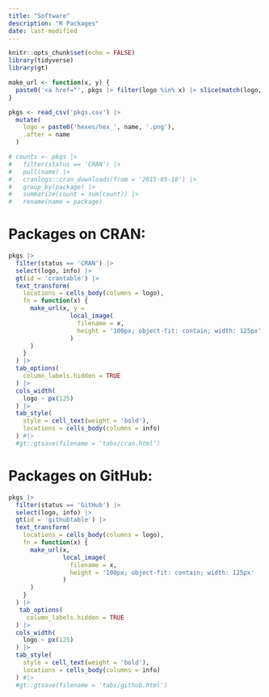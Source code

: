 ```yaml
---
title: "Software"
description: "R Packages"
date: last-modified
---
```


```r
knitr::opts_chunk$set(echo = FALSE)
library(tidyverse)
library(gt)

make_url <- function(x, y) {
  paste0('<a href="', pkgs |> filter(logo %in% x) |> slice(match(logo, x)) |> pull(link), '">', y, '</a>')
}

pkgs <- read_csv('pkgs.csv') |> 
  mutate(
    logo = paste0('hexes/hex_', name, '.png'),
    .after = name
  )

# counts <- pkgs |>
#   filter(status == 'CRAN') |>
#   pull(name) |>
#   cranlogs::cran_downloads(from = '2015-05-18') |>
#   group_by(package) |>
#   summarize(count = sum(count)) |>
#   rename(name = package)
```

# Packages on CRAN:

```r
pkgs |> 
  filter(status == 'CRAN') |> 
  select(logo, info) |> 
  gt(id = 'crantable') |> 
  text_transform(
    locations = cells_body(columns = logo),
    fn = function(x) {
      make_url(x, y = 
                 local_image(
                   filename = x,
                   height = '100px; object-fit: contain; width: 125px'
                 )
      )
    }
  ) |>
  tab_options(
    column_labels.hidden = TRUE
  ) |> 
  cols_width(
    logo ~ px(125)
  ) |> 
  tab_style(
    style = cell_text(weight = 'bold'),
    locations = cells_body(columns = info)
  ) #|> 
  #gt::gtsave(filename = 'tabs/cran.html')
```

# Packages on GitHub:

```r
pkgs |> 
  filter(status == 'GitHub') |> 
  select(logo, info) |> 
  gt(id = 'githubtable') |> 
  text_transform(
    locations = cells_body(columns = logo),
    fn = function(x) {
      make_url(x,
               local_image(
                 filename = x,
                 height = '100px; object-fit: contain; width: 125px'
               )
      )
    }
  ) |>
   tab_options(
     column_labels.hidden = TRUE
  ) |> 
  cols_width(
    logo ~ px(125)
  ) |> 
  tab_style(
    style = cell_text(weight = 'bold'),
    locations = cells_body(columns = info)
  ) #|> 
  #gt::gtsave(filename = 'tabs/github.html')
```
